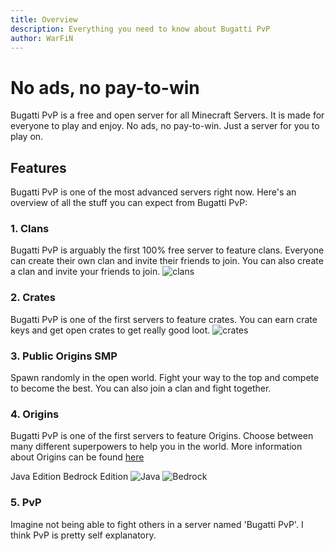 ```yaml
---
title: Overview
description: Everything you need to know about Bugatti PvP
author: WarFiN
---
```


# No ads, no pay-to-win

Bugatti PvP is a free and open server for all Minecraft Servers. It is made for everyone to play and enjoy. No ads, no pay-to-win. Just a server for you to play on.

## Features

Bugatti PvP is one of the most advanced servers right now. Here's an overview of all the stuff you can expect from Bugatti PvP:

### 1. Clans

Bugatti PvP is arguably the first 100% free server to feature clans. Everyone can create their own clan and invite their friends to join. You can also create a clan and invite your friends to join.
![clans](https://github.com/WarFiN123/docs-bugattipvp/blob/ca844107da4e36da6ea5e54de1aa9136c1b4852d/contents/docs/getting-started/overview/Clans.png?raw=true)

### 2. Crates

Bugatti PvP is one of the first servers to feature crates. You can earn crate keys and get open crates to get really good loot.
![crates](https://github.com/WarFiN123/docs-bugattipvp/blob/ca844107da4e36da6ea5e54de1aa9136c1b4852d/contents/docs/getting-started/overview/Crates.png?raw=true)

### 3. Public Origins SMP

Spawn randomly in the open world. Fight your way to the top and compete to become the best. You can also join a clan and fight together.

### 4. Origins

Bugatti PvP is one of the first servers to feature Origins. Choose between many different superpowers to help you in the world.
More information about Origins can be found [here](../origiins/introduction)

<Tabs defaultValue="Java" className="pt-5 pb-1">
  <TabsList className="">
    <TabsTrigger value="Java">Java Edition</TabsTrigger>
    <TabsTrigger value="Bedrock">Bedrock Edition</TabsTrigger>
  </TabsList>
  <TabsContent value="Java">
    <img
      src="https://github.com/WarFiN123/docs-bugattipvp/blob/507a70d30d7bbd0cff03fc442353a33714936e82/contents/docs/origins/Enderian/Enderian.png?raw=true"
      alt="Java"
    />
  </TabsContent>
  <TabsContent value="Bedrock">
    <img
      src="https://github.com/WarFiN123/docs-bugattipvp/blob/ca844107da4e36da6ea5e54de1aa9136c1b4852d/contents/docs/origins/Bedrock/Bedrock.png?raw=true"
      alt="Bedrock"
    />
  </TabsContent>
</Tabs>

### 5. PvP

Imagine not being able to fight others in a server named 'Bugatti PvP'. I think PvP is pretty self explanatory.
